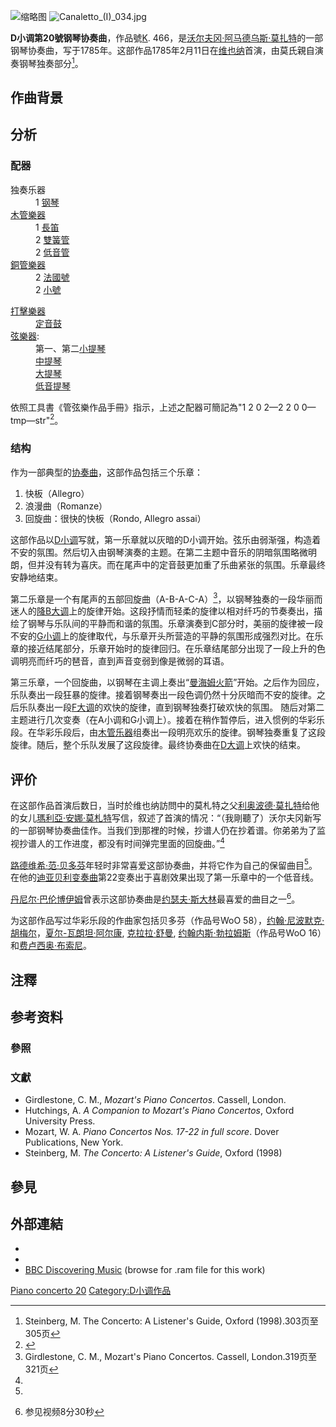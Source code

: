 {{noteTA
|T=zh-cn:第20钢琴协奏曲 (莫扎特); zh-tw:第20鋼琴協奏曲 (莫扎特); zh-hk:第20鋼琴協奏曲 (莫扎特);
|1=zh-cn:沃尔夫冈; zh-tw:沃夫岡; zh-hk:胡爾夫岡;
|2=zh-cn:阿马德乌斯; zh-tw:阿瑪迪斯; zh-hk:阿瑪迪斯;
}}
[[File:PC_20_autograph.jpg|缩略图]]
[[File:Canaletto_(I)_034.jpg|thumb]]

'''D小调第20號钢琴协奏曲'''，作品號[[克歇尔目录|K]]. 466，是[[沃尔夫冈·阿马德乌斯·莫扎特|沃尔夫冈·阿马德乌斯·莫扎特]]的一部钢琴协奏曲，写于1785年。这部作品1785年2月11日在[[维也纳|维也纳]]首演，由莫氏親自演奏钢琴独奏部分<ref name="steinberg">Steinberg, M. The Concerto: A Listener's Guide, Oxford (1998).303页至305页</ref>。

== 作曲背景 ==
{{expand section}}

== 分析 ==
=== 配器 ===
{{col-begin}}
{{col-break}}
;独奏乐器
:1 [[钢琴|钢琴]]
;[[木管樂器|木管樂器]]
:1 [[長笛|長笛]]
:2 [[雙簧管|雙簧管]]
:2 [[低音管|低音管]]
;[[銅管樂器|銅管樂器]]
:2 [[法國號|法國號]]
:2 [[小號|小號]]
{{col-break}}
;[[打擊樂器|打擊樂器]]
:[[定音鼓|定音鼓]]
;[[弦樂器|弦樂器]]:
:第一、第二[[小提琴|小提琴]]
:[[中提琴|中提琴]]
:[[大提琴|大提琴]]
:[[低音提琴|低音提琴]]
{{col-end}}

依照工具書《管弦樂作品手冊》指示，上述之配器可簡記為"1 2 0 2—2 2 0 0—tmp—str"<ref>{{Cite book|title=''ORCHESTRAL MUSIC: A Handbook.''|url=https://archive.org/details/orchestralmusic00dani|last=Daniels|first=David|publisher=Scarecrow Press, Inc.|year=1996|isbn=0-8108-3228-3|location=Lanham|pages=[https://archive.org/details/orchestralmusic00dani/page/n284 272]|edition=3rd ed.}}</ref>。

=== 结构 ===
{{listen|type=music|filename=Mozart; Concerto No. 20 in D Minor- I. Allegro.ogg|title=I. Allegro|filename2=Mozart;_Concerto_No._20_in_D_Minor-_II._Romanza.ogg|title2=II. Romanze|filename3=Mozart;_Concerto_No._20_in_D_Minor-_III._Rondo-_Allegro_assai.ogg|title3=III. Rondo, Allegro assai|description3={{le|羅伯特·卡薩德修斯|Robert Casadesus}}演奏，[[塞尔·乔治|塞尔·乔治]]指挥[[克利夫兰管弦乐团|克利夫兰管弦乐团]]}}
作为一部典型的[[协奏曲|协奏曲]]，这部作品包括三个乐章：

#快板（Allegro）
#浪漫曲（Romanze）
#回旋曲：很快的快板（Rondo, Allegro assai）

这部作品以[[D小调|D小调]]写就{{efn|1=莫扎特其他的D小调作品包括[[第3幻想曲_(莫扎特)|第3號幻想曲]]，[[安魂曲_(莫扎特)|安魂曲]]，一部[[垂怜经|垂怜经]]配乐，歌剧《[[魔笛|魔笛]]》中的咏叹调“复仇的火焰在我心中燃烧”（''Der Hölle Rache kocht in meinem Herzen''）以及歌剧《[[唐·喬望尼|唐·喬望尼]]》的一部分等等。这部作品也是莫扎特两部以小调写就的钢琴协奏曲之一，另一部是[[第24钢琴协奏曲_(莫扎特)|C小调第24钢琴协奏曲]]。}}，第一乐章就以灰暗的D小调开始。弦乐由弱渐强，构造着不安的氛围。然后切入由钢琴演奏的主题。在第二主题中音乐的阴暗氛围略微明朗，但并没有转为喜庆。而在尾声中的定音鼓更加重了乐曲紧张的氛围。乐章最终安静地结束。

第二乐章是一个有尾声的五部回旋曲（A-B-A-C-A）<ref>Girdlestone, C. M., Mozart's Piano Concertos. Cassell, London.319页至321页</ref>，以钢琴独奏的一段华丽而迷人的[[降B大调|降B大调]]上的旋律开始。这段抒情而轻柔的旋律以相对纤巧的节奏奏出，描绘了钢琴与乐队间的平静而和谐的氛围。乐章演奏到C部分时，美丽的旋律被一段不安的[[G小调|G小调]]上的旋律取代，与乐章开头所营造的平静的氛围形成强烈对比。在乐章的接近结尾部分，乐章开始时的旋律回归。在乐章结尾部分出现了一段上升的色调明亮而纤巧的琶音，直到声音变弱到像是微弱的耳语。

第三乐章，一个回旋曲，以钢琴在主调上奏出“[[曼海姆乐派|曼海姆火箭]]”开始。之后作为回应，乐队奏出一段狂暴的旋律。接着钢琴奏出一段色调仍然十分灰暗而不安的旋律。之后乐队奏出一段[[F大调|F大调]]的欢快的旋律，直到钢琴独奏打破欢快的氛围。 随后对第二主题进行几次变奏（在A小调和G小调上）。接着在稍作暂停后，进入惯例的华彩乐段。在华彩乐段后，由[[木管乐器|木管乐器]]组奏出一段明亮欢乐的旋律。钢琴独奏重复了这段旋律。随后，整个乐队发展了这段旋律。最终协奏曲在[[D大调|D大调]]上欢快的结束。

== 评价==
在这部作品首演后数日，当时於维也纳訪問中的莫札特之父[[利奥波德·莫扎特|利奥波德·莫扎特]]给他的女儿[[瑪利亞·安娜·莫札特|瑪利亞·安娜·莫札特]]写信，叙述了首演的情况：“（我剛聽了）沃尔夫冈新写的一部钢琴协奏曲佳作。当我们到那裡的时候，抄谱人仍在抄着谱。你弟弟为了监视抄谱人的工作进度，都没有时间弹完里面的回旋曲。”<ref name="steinberg"/>

[[路德维希·范·贝多芬|路德维希·范·贝多芬]]年轻时非常喜爱这部协奏曲，并将它作为自己的保留曲目<ref name="steinberg"/>。在他的[[迪亚贝利变奏曲|迪亚贝利变奏曲]]第22变奏出于喜剧效果出现了第一乐章中的一个低音线。

[[丹尼尔·巴伦博伊姆|丹尼尔·巴伦博伊姆]]曾表示这部协奏曲是[[约瑟夫·斯大林|约瑟夫·斯大林]]最喜爱的曲目之一<ref>{{cite web|title=Daniel Barenboim on Gustav Mahler|url=http://mahler.universaledition.com/daniel-barenboim-on-gustav-mahler/|accessdate=2014-06-01|deadurl=yes|archiveurl=https://web.archive.org/web/20141227004400/http://mahler.universaledition.com/daniel-barenboim-on-gustav-mahler/|archivedate=2014-12-27}} 参见视频8分30秒</ref>。

为这部作品写过华彩乐段的作曲家包括贝多芬（作品号WoO 58），[[约翰·尼波默克·胡梅尔|约翰·尼波默克·胡梅尔]]，[[夏尔-瓦朗坦·阿尔康|夏尔-瓦朗坦·阿尔康]], [[克拉拉·舒曼|克拉拉·舒曼]], [[约翰内斯·勃拉姆斯|约翰内斯·勃拉姆斯]]（作品号WoO 16）和[[费卢西奥·布索尼|费卢西奥·布索尼]]。

== 注釋 ==
{{notelist}}

== 参考资料 ==
=== 參照 ===
{{reflist}}

=== 文獻 ===
* Girdlestone, C. M.,  ''Mozart's Piano Concertos''. Cassell, London.
* Hutchings, A. ''A Companion to Mozart's Piano Concertos'',  Oxford University Press.
* Mozart, W. A. ''Piano Concertos Nos. 17-22 in full score''.  Dover Publications, New York.
* Steinberg, M. ''The Concerto: A Listener's Guide'', Oxford (1998)

== 參見 ==
{{portal|古典音樂}}

== 外部連結 ==
* {{NMA|155|3|156|12|第20钢琴协奏曲}}
* {{IMSLP|work=Piano_Concerto_No.20%2C_K.466_%28Mozart%2C_Wolfgang_Amadeus%29|cname=莫扎特《第20钢琴协奏曲》}}
* [http://www.bbc.co.uk/radio3/discoveringmusic/listeninglibrary.shtml BBC Discovering Music] {{Wayback|url=http://www.bbc.co.uk/radio3/discoveringmusic/listeninglibrary.shtml |date=20190528211111 }} (browse for .ram file for this work)

{{莫扎特协奏曲}}

{{Authority control}}

[[Category:莫扎特钢琴协奏曲|Piano concerto 20]]

[[Category:D小调作品|Category:D小调作品]]